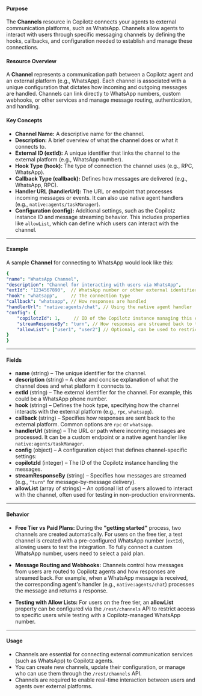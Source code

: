 
#### Purpose
The **Channels** resource in Copilotz connects your agents to external communication platforms, such as WhatsApp. Channels allow agents to interact with users through specific messaging channels by defining the hooks, callbacks, and configuration needed to establish and manage these connections.

#### Resource Overview
A **Channel** represents a communication path between a Copilotz agent and an external platform (e.g., WhatsApp). Each channel is associated with a unique configuration that dictates how incoming and outgoing messages are handled. Channels can link directly to WhatsApp numbers, custom webhooks, or other services and manage message routing, authentication, and handling.

#### Key Concepts
- **Channel Name:** A descriptive name for the channel.
- **Description:** A brief overview of what the channel does or what it connects to.
- **External ID (extId):** A unique identifier that links the channel to the external platform (e.g., WhatsApp number).
- **Hook Type (hook):** The type of connection the channel uses (e.g., RPC, WhatsApp).
- **Callback Type (callback):** Defines how messages are delivered (e.g., WhatsApp, RPC).
- **Handler URL (handlerUrl):** The URL or endpoint that processes incoming messages or events. It can also use native agent handlers (e.g., `native:agents/taskManager`).
- **Configuration (config):** Additional settings, such as the Copilotz instance ID and message streaming behavior. This includes properties like `allowList`, which can define which users can interact with the channel.

---

#### Example

A sample **Channel** for connecting to WhatsApp would look like this:

```yaml
{
"name": "WhatsApp Channel",
"description": "Channel for interacting with users via WhatsApp",
"extId": "1234567890",  // WhatsApp number or other external identifier
"hook": "whatsapp",     // The connection type
"callback": "whatsapp", // How responses are handled
"handlerUrl": "native:agents/chat", // Using the native agent handler
"config": {
    "copilotzId": 1,     // ID of the Copilotz instance managing this channel
    "streamResponseBy": "turn", // How responses are streamed back to the client
    "allowList": ["user1", "user2"] // Optional, can be used to restrict access for testing purposes
}
}
```

---

#### Fields

- **name** (string) – The unique identifier for the channel.
- **description** (string) – A clear and concise explanation of what the channel does and what platform it connects to.
- **extId** (string) – The external identifier for the channel. For example, this could be a WhatsApp phone number.
- **hook** (string) – Defines the hook type, specifying how the channel interacts with the external platform (e.g., `rpc`, `whatsapp`).
- **callback** (string) – Specifies how responses are sent back to the external platform. Common options are `rpc` or `whatsapp`.
- **handlerUrl** (string) – The URL or path where incoming messages are processed. It can be a custom endpoint or a native agent handler like `native:agents/taskManager`.
- **config** (object) – A configuration object that defines channel-specific settings:
- **copilotzId** (integer) – The ID of the Copilotz instance handling the messages.
- **streamResponseBy** (string) – Specifies how messages are streamed (e.g., `"turn"` for message-by-message delivery).
- **allowList** (array of strings) – An optional list of users allowed to interact with the channel, often used for testing in non-production environments.

---

#### Behavior

- **Free Tier vs Paid Plans:** During the **"getting started"** process, two channels are created automatically. For users on the free tier, a test channel is created with a pre-configured WhatsApp number (`extId`), allowing users to test the integration. To fully connect a custom WhatsApp number, users need to select a paid plan.

- **Message Routing and Webhooks:** Channels control how messages from users are routed to Copilotz agents and how responses are streamed back. For example, when a WhatsApp message is received, the corresponding agent's handler (e.g., `native:agents/chat`) processes the message and returns a response.

- **Testing with Allow Lists:** For users on the free tier, an **allowList** property can be configured via the `/rest/channels` API to restrict access to specific users while testing with a Copilotz-managed WhatsApp number.

---

#### Usage

- Channels are essential for connecting external communication services (such as WhatsApp) to Copilotz agents.
- You can create new channels, update their configuration, or manage who can use them through the `/rest/channels` API.
- Channels are required to enable real-time interaction between users and agents over external platforms.
